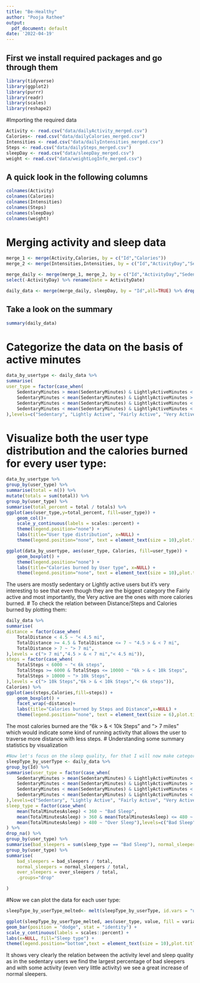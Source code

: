 ```yaml
---
title: "Be-Healthy"
author: "Pooja Rathee"
output:
  pdf_document: default
date: '2022-04-19'
---
```


## First we install required packages and go through them

```r
library(tidyverse)
library(ggplot2) 
library(purrr)
library(readr)
library(scales)
library(reshape2)


```

#Importing the required data

```r

Activity <- read.csv("data/dailyActivity_merged.csv")
Calories<- read.csv("data/dailyCalories_merged.csv")
Intensities <- read.csv("data/dailyIntensities_merged.csv")
Steps <- read.csv("data/dailySteps_merged.csv")
sleepDay <- read.csv("data/sleepDay_merged.csv")
weight <- read.csv("data/weightLogInfo_merged.csv")

```

## A quick look in the following columns

```r
colnames(Activity)
colnames(Calories)
colnames(Intensities)
colnames(Steps)
colnames(sleepDay)
colnames(weight)

```

# Merging activity and sleep data

```r
merge_1 <- merge(Activity,Calories, by = c("Id","Calories"))
merge_2 <- merge(Intensities,Intensities, by = c("Id","ActivityDay","SedentaryMinutes", "LightlyActiveMinutes","FairlyActiveMinutes","VeryActiveMinutes", "SedentaryActiveDistance", "LightActiveDistance", "ModeratelyActiveDistance", "VeryActiveDistance"))

merge_daily <- merge(merge_1, merge_2, by = c("Id","ActivityDay","SedentaryMinutes", "LightlyActiveMinutes","FairlyActiveMinutes","VeryActiveMinutes", "SedentaryActiveDistance", "LightActiveDistance", "ModeratelyActiveDistance", "VeryActiveDistance")) %>%
select(-ActivityDay) %>% rename(Date = ActivityDate)

daily_data <- merge(merge_daily, sleepDay, by = "Id",all=TRUE) %>% drop_na() %>% select(-SleepDay, -TrackerDistance)


```

## Take a look on the summary

```r
summary(daily_data)

```

# Categorize the data on the basis of active minutes

```r
data_by_usertype <- daily_data %>%
summarise(
user_type = factor(case_when(
    SedentaryMinutes > mean(SedentaryMinutes) & LightlyActiveMinutes < mean(LightlyActiveMinutes) & FairlyActiveMinutes < mean(FairlyActiveMinutes) & VeryActiveMinutes < mean(VeryActiveMinutes) ~ "Sedentary",
    SedentaryMinutes < mean(SedentaryMinutes) & LightlyActiveMinutes > mean(LightlyActiveMinutes) & FairlyActiveMinutes < mean(FairlyActiveMinutes) & VeryActiveMinutes < mean(VeryActiveMinutes) ~ "Lightly Active",
    SedentaryMinutes < mean(SedentaryMinutes) & LightlyActiveMinutes < mean(LightlyActiveMinutes) & FairlyActiveMinutes > mean(FairlyActiveMinutes) & VeryActiveMinutes < mean(VeryActiveMinutes) ~ "Fairly Active",
    SedentaryMinutes < mean(SedentaryMinutes) & LightlyActiveMinutes < mean(LightlyActiveMinutes) & FairlyActiveMinutes < mean(FairlyActiveMinutes) & VeryActiveMinutes > mean(VeryActiveMinutes) ~ "Very Active",
),levels=c("Sedentary", "Lightly Active", "Fairly Active", "Very Active")), Calories, .group=Id) %>% drop_na()

```

# Visualize both the user type distribution and the calories burned for every user type:

```r
data_by_usertype %>%
group_by(user_type) %>%
summarise(total = n()) %>%
mutate(totals = sum(total)) %>%
group_by(user_type) %>%
summarise(total_percent = total / totals) %>%
ggplot(aes(user_type,y=total_percent, fill=user_type)) +
    geom_col()+
    scale_y_continuous(labels = scales::percent) +
    theme(legend.position="none") +
    labs(title="User type distribution", x=NULL) +
    theme(legend.position="none", text = element_text(size = 10),plot.title = element_text(hjust = 0.5))

ggplot(data_by_usertype, aes(user_type, Calories, fill=user_type)) +
    geom_boxplot() +
    theme(legend.position="none") +
    labs(title="Calories burned by User type", x=NULL) +
    theme(legend.position="none", text = element_text(size = 10),plot.title = element_text(hjust = 0.5))

```
The users are mostly sedentary or Lightly active users but it's very interesting to see that even though they are the biggest category the Fairly active and most importantly, the Very active are the ones with more calories burned. 
# To check the relation between Distance/Steps and Calories burned by plotting them:

```r
daily_data %>%
summarise(
distance = factor(case_when(
    TotalDistance < 4.5 ~ "< 4.5 mi",
    TotalDistance >= 4.5 & TotalDistance <= 7 ~ "4.5 > & < 7 mi",
    TotalDistance > 7 ~ "> 7 mi",
),levels = c("> 7 mi","4.5 > & < 7 mi","< 4.5 mi")),
steps = factor(case_when(
    TotalSteps < 6000 ~ "< 6k steps",
    TotalSteps >= 6000 & TotalSteps <= 10000 ~ "6k > & < 10k Steps",
    TotalSteps > 10000 ~ "> 10k Steps",
),levels = c("> 10k Steps","6k > & < 10k Steps","< 6k steps")),
Calories) %>%
ggplot(aes(steps,Calories,fill=steps)) +
    geom_boxplot() +
    facet_wrap(~distance)+
    labs(title="Calories burned by Steps and Distance",x=NULL) +
    theme(legend.position="none", text = element_text(size = 6),plot.title = element_text(hjust = 0.5))

```
The most calories burned are the "6k > & < 10k Steps" and "> 7 miles" which would indicate some kind of running activity that allows the user to traverse more distance with less steps.
# Understanding some summary statistics by visualization

```r
#Now let's focus on the sleep quality, for that I will now make categories for the sleeping time and I will make a new table with the sleeping categories percent for each individual user type:
sleepType_by_userType <- daily_data %>%
group_by(Id) %>%
summarise(user_type = factor(case_when(
    SedentaryMinutes > mean(SedentaryMinutes) & LightlyActiveMinutes < mean(LightlyActiveMinutes) & FairlyActiveMinutes < mean(FairlyActiveMinutes) & VeryActiveMinutes < mean(VeryActiveMinutes) ~ "Sedentary",
    SedentaryMinutes < mean(SedentaryMinutes) & LightlyActiveMinutes > mean(LightlyActiveMinutes) & FairlyActiveMinutes < mean(FairlyActiveMinutes) & VeryActiveMinutes < mean(VeryActiveMinutes) ~ "Lightly Active",
    SedentaryMinutes < mean(SedentaryMinutes) & LightlyActiveMinutes < mean(LightlyActiveMinutes) & FairlyActiveMinutes > mean(FairlyActiveMinutes) & VeryActiveMinutes < mean(VeryActiveMinutes) ~ "Fairly Active",
    SedentaryMinutes < mean(SedentaryMinutes) & LightlyActiveMinutes < mean(LightlyActiveMinutes) & FairlyActiveMinutes < mean(FairlyActiveMinutes) & VeryActiveMinutes > mean(VeryActiveMinutes) ~ "Very Active",
),levels=c("Sedentary", "Lightly Active", "Fairly Active", "Very Active")),
sleep_type = factor(case_when(
    mean(TotalMinutesAsleep) < 360 ~ "Bad Sleep",
    mean(TotalMinutesAsleep) > 360 & mean(TotalMinutesAsleep) <= 480 ~ "Normal Sleep",
    mean(TotalMinutesAsleep) > 480 ~ "Over Sleep"),levels=c("Bad Sleep", "Normal Sleep", "Over Sleep")), total_sleep = sum(TotalMinutesAsleep) ,.groups="drop"
) %>%
drop_na() %>%
group_by(user_type) %>%
summarise(bad_sleepers = sum(sleep_type == "Bad Sleep"), normal_sleepers = sum(sleep_type == "Normal Sleep"),over_sleepers = sum(sleep_type == "Over Sleep"),total=n(),.groups="drop") %>%
group_by(user_type) %>%
summarise(
    bad_sleepers = bad_sleepers / total, 
    normal_sleepers = normal_sleepers / total, 
    over_sleepers = over_sleepers / total,
    .groups="drop"

)


```

#Now we can plot the data for each user type:

```r
sleepType_by_userType_melted<- melt(sleepType_by_userType, id.vars = "user_type")

ggplot(sleepType_by_userType_melted, aes(user_type, value, fill = variable)) +
geom_bar(position = "dodge", stat = "identity") +
scale_y_continuous(labels = scales::percent) +
labs(x=NULL, fill="Sleep type") + 
theme(legend.position="bottom",text = element_text(size = 10),plot.title = element_text(hjust = 0.5))
```
It shows very clearly the relation between the activity level and sleep quality as in the sedentary users we find the largest percentage of bad sleepers and with some activity (even very little activity) we see a great increase of normal sleepers.


